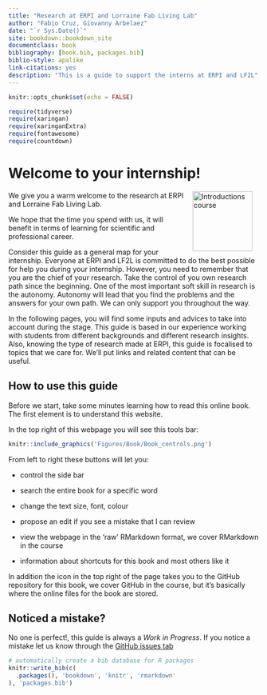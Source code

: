 ```yaml
--- 
title: "Research at ERPI and Lorraine Fab Living Lab"
author: "Fabio Cruz, Giovanny Arbelaez"
date: "`r Sys.Date()`"
site: bookdown::bookdown_site
documentclass: book
bibliography: [book.bib, packages.bib]
biblio-style: apalike
link-citations: yes
description: "This is a guide to support the interns at ERPI and LF2L"
---
```



```r
knitr::opts_chunk$set(echo = FALSE)

require(tidyverse)
require(xaringan)
require(xaringanExtra)
require(fontawesome)
require(countdown)

```

# Welcome to your internship! {-}



 <img src="https://raw.githubusercontent.com/fabbiocrux/Figures/main/Various/People/educator.jpg" width="120" alt="Introductions course" align="right" style="margin: 0 1em 0 1em" /> We give you a warm welcome to the research at  ERPI and  Lorraine Fab Living Lab.


We hope that the time you spend with us, it will benefit in terms of learning for scientific and professional career.

Consider this guide as a general map for your internship. 
Everyone at ERPI and LF2L is committed to do the best possible for help you during your internship.
However, you need to remember that you are the chief of your research. 
Take the control of you own research path since the beginning. 
One of the most important soft skill in research is the autonomy.
Autonomy will lead that you find the problems and the answers for your own path.
We can only support you throughout the way.

In the following pages, you will find some inputs and advices to take into account during the stage. 
This guide is based in our experience working with students from different backgrounds and different research insights. 
Also, knowing the type of research made at ERPI, this guide is focalised to topics that we care for. 
We'll put links and related content that can be useful. 


## How to use this guide {-}

Before we start, take some minutes learning how to read this online book. 
The first element is to understand this website. 

In the top right of this webpage you will see this tools bar:

```r
knitr::include_graphics('Figures/Book/Book_controls.png')
```

From left to right these buttons will let you:

* <i class="fa fa-bars fa-lg"></i> control the side bar

* <i class="fa fa-search fa-lg"></i> search the entire book for a specific word

* <i class ="fa fa-font settings fa-lg"></i> change the text size, font, colour

* <i class ="fa fa-edit fa-lg"></i> propose an edit if you see a mistake that I can review

* <i class="fa fa-download fa-lg"></i> view the webpage in the 'raw' RMarkdown format, we cover RMarkdown in the course 

* <i class="fa fa-info" fa-lg></i> information about shortcuts for this book and most others like it

In addition the <i class="fa fa-github fa-lg"></i> icon in the top right of the page takes you to the GitHub repository for this book, we cover GitHub in the course, but it's basically where the online files for the book are stored.



## Noticed a mistake? {-}


No one is perfect!, this guide is always a *Work in Progress*. 
If you notice a mistake let us know through the [GitHub issues tab](https://github.com/LF2L/ensgsi-research-methods/issues)



```r
# automatically create a bib database for R packages
knitr::write_bib(c(
  .packages(), 'bookdown', 'knitr', 'rmarkdown'
), 'packages.bib')
```
